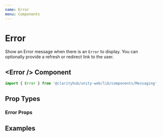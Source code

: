 ```yaml
---
name: Error
menu: Components
---
```



# Error

Show an Error message when there is an `Error` to display. You can optionally
provide a refresh or redirect link to the user.

## \<Error /\> Component

```js
import { Error } from '@clarityhub/unity-web/lib/components/Messaging';
```

## Prop Types

### Error Props

<PropsTable of={Error} />

## Examples


<Playground>
    <Error />
</Playground>


<Playground>
    <Error
        error={'Any error message shows up here'}
        refresh
    />
</Playground>
